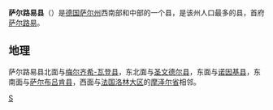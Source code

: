 {{德国县级行政单位
| 县徽图 = Image:Wappen Landkreis Saarlouis.png
| 在德国内的位置图 = Image:Lage des Landkreises Saarlouis in Deutschland.PNG
| 所属联邦州 = 萨尔州
| 所属行政区 = 
| 首府 = 萨尔路易
| 面积 = 459.05
| 人口 = 196,693
| 统计时间 = 2016年6月30日
| 人口密度 = 428
| 汽车牌号 = SLS
| 下设城镇 = 3个市、10个镇
| 政府地址 = Kaiser-Wilhelm-Straße 4-6<br />66740 Saarlouis
| 政府网站 = www.kreis-saarlouis.de
| 在州内的位置图 = Image:Saarlouis.jpg
|}}

'''萨尔路易县'''（{{lang-de|Landkreis Saarlouis}}）是[[德国|德国]][[萨尔州|萨尔州]]西南部和中部的一个县，是该州人口最多的县，首府[[萨尔路易|萨尔路易]]。

== 地理 ==
萨尔路易县北面与[[梅尔齐希-瓦登县|梅尔齐希-瓦登县]]，东北面与[[圣文德尔县|圣文德尔县]]，东面与[[诺因基县|诺因基县]]，东南面与[[萨尔布吕肯县|萨尔布吕肯县]]，西面与[[法国|法国]][[洛林大区|洛林大区]]的[[摩泽尔省|摩泽尔省]]相邻。

{{萨尔州行政区划}}
{{Authority control}}

[[Category:萨尔兰州|S]]